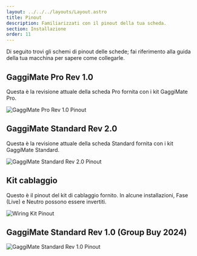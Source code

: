```yaml
---
layout: ../../../layouts/Layout.astro
title: Pinout
description: Familiarizzati con il pinout della tua scheda.
section: Installazione
order: 11
---
```


Di seguito trovi gli schemi di pinout delle schede; fai riferimento alla guida della tua macchina per sapere come collegarle.

## GaggiMate Pro Rev 1.0

Questa è la revisione attuale della scheda Pro fornita con i kit GaggiMate Pro.

<Image src={imgPinoutPro} width={1400} alt="GaggiMate Pro Rev 1.0 Pinout" />

## GaggiMate Standard Rev 2.0

Questa è la revisione attuale della scheda Standard fornita con i kit GaggiMate Standard.

<Image src={imgPinoutStd} width={1400} alt="GaggiMate Standard Rev 2.0 Pinout" />

## Kit cablaggio

Questo è il pinout del kit di cablaggio fornito. In alcune installazioni, Fase (Live) e Neutro possono essere invertiti.

<Image src={imgPinoutWiring} width={1400} alt="Wiring Kit Pinout" />

## GaggiMate Standard Rev 1.0 (Group Buy 2024)

<Image src={imgPinout} width={1400} alt="GaggiMate Standard Rev 1.0 Pinout" />
